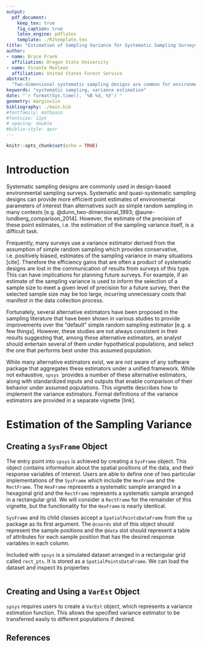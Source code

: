 ```yaml
---
output: 
  pdf_document:
    keep_tex: true
    fig_caption: true
    latex_engine: pdflatex
    template: ./RJtemplate.tex
title: "Estimation of Sampling Variance for Systematic Sampling Surveys with spsys"
author:
- name: Bryce Frank
  affiliation: Oregon State University
- name: Vicente Monleon
  affiliation: United States Forest Service
abstract: 
  "Two-dimensional systematic sampling designs are common for environmental sample surveys. However, estimation of the sampling variance for these designs remains   a challenge, with many potential solutions proposed in the literature. `spsys` provides implementations of variance estimators of the sampling     variance of surveys that use systematic sampling designs. We provide descriptions of these estimators and explain how to implement them in         `spsys`. We examine the performance of the available estimators on a simulated dataset included with the package."
keywords: "systematic sampling, variance estimation"
date: "`r format(Sys.time(), '%B %d, %Y')`"
geometry: margin=1in
bibliography: ./main.bib
#fontfamily: mathpazo
#fontsize: 11pt
# spacing: double
#biblio-style: apsr
---
```



```r
knitr::opts_chunk$set(echo = TRUE)
```

# Introduction

Systematic sampling designs are commonly used in design-based environmental sampling surveys. Systematic and quasi-systematic sampling designs can provide more efficient point estimates of environmental parameters of interest than alternatives such as simple random sampling in many contexts [e.g. @dunn_two-dimensional_1993; @aune-lundberg_comparison_2014]. However, the estimate of the precision of these point estimates, i.e. the estimation of the sampling variance itself, is a difficult task. 

Frequently, many surveys use a variance estimator derived from the assumption of simple random sampling which provides conservative, i.e. positively biased, estimates of the sampling variance in many situations [cite]. Therefore the efficiency gains that are often a product of systematic designs are lost in the communication of results from surveys of this type. This can have implications for planning future surveys. For example, if an estimate of the sampling variance is used to inform the selection of a sample size to meet a given level of precision for a future survey, then the selected sample size may be too large, incurring unnecessary costs that manifest in the data collection process. 

Fortunately, several alternative estimators have been proposed in the sampling literature that have been shown in various studies to provide improvements over the "default" simple random sampling estimator [e.g. a few things]. However, these studies are not always consistent in their results suggesting that, among these alternative estimators, an analyst should entertain several of them under hypothetical populations, and select the one that performs best under this assumed population.

While many alternative estimators exist, we are not aware of any software package that aggregates these estimators under a unified framework. While not exhaustive, `spsys` `provides a number of these alternative estimators, along with standardized inputs and outputs that enable comparison of their behavior under assumed populations. This vignette describes how to implement the variance estimators. Formal definitions of the variance estimators are provided in a separate vignette [link].

# Estimation of the Sampling Variance

## Creating a `SysFrame` Object

The entry point into `spsys` is achieved by creating a `SysFrame` object. This object contains information about the spatial positions of the data, and their response variables of interest. Users are able to define one of two particular implementations of the `SysFrame` which include the `HexFrame` and the `RectFrame`. The `HexFrame` represents a systematic sample arranged in a hexagonal grid and the `RectFrame` represents a systematic sample arranged in a rectangular grid. We will consider a `RectFrame` for the remainder of this vignette, but the functionality for the `HexFrame` is nearly identical.

`SysFrame` and its child classes accept a `SpatialPointsDataFrame` from the `sp` package as its first argument. The `@coords` slot of this object should represent the sample positions and the `@data` slot should represent a table of attributes for each sample position that has the desired response variables in each column.

Included with `spsys` is a simulated dataset arranged in a rectangular grid called `rect_pts`. It is stored as a `SpatialPointsDataFrame`. We can load the dataset and inspect its properties

```r



```



## Creating and Using a `VarEst` Object

`spsys` requires users to create a `VarEst` object, which represents a variance estimation function. This allows the specified variance estimator to be transferred easily to different populations if desired.



\newpage

## References